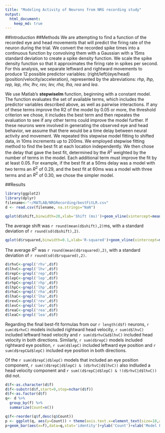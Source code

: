 ```yaml
---
title: "Modeling Activity of Neurons from NRG recording study"
output: 
  html_document:
    keep_md: true
---
```

##Introduction
##Methods
We are attempting to find a function of the recorded eye and head movements that will predict the firing rate of the neuron during the trial. We convert the recorded spike times into a continuous function by convolving them with a Gaussian with a 15ms standard deviation to create a spike density function. We scale the spike density function so that it approximates the firing rate in spikes per second. For this analysis, we separate leftward and rightward movements to produce 12 possible predictor variables: (right/left)(eye/head)(position/velocity/acceleration), represented by the abreviations: *rhp, lhp, rep, lep, rhv, lhv, rev, lev, rha, lha, rea* and *lea*. 

We use Matlab’s **stepwiselm** function, beginning with a constant model. The function evaluates the set of available terms, which includes the predictor variables described above, as well as pairwise interactions. If any of these terms improve the R2 of the model by 0.05 or more, the threshold criterion we chose, it includes the best term and then repeates the evaluation to see if any other terms could improve the model further. If these neurons were involved in generating the observed eye and head behavior, we assume that there would be a time delay between neural activity and movement. We repeated this stepwise model fitting to shifted data, in 10ms increments up to 200ms. We employed stepwise fitting method to find the best fit at each location independently. We then chose the delay that gave the best fit, determined by the $R^2$ weighted by the number of terms in the model. Each additional term must improve the fit by at least 0.05. For example, if the best fit at a 50ms delay was a model with two terms an $R^2$ of 0.29, and the best fit at 60ms was a model with three terms and an $R^2$ of 0.30, we chose the simpler model.

##Results

```r
library(ggplot2)
library(dplyr)
filename<-"~/MATLAB/NRGRecording/bestFitLR.csv"
d <- read.csv(filename, na.strings="NaN")
```


```r
qplot(d$shift,binwidth=20,xlab='Shift (ms)')+geom_vline(xintercept=mean(d$shift),size=2)

```

The average shift was `r round(mean(d$shift),2)`ms, with a standard deviation of `r round(sd(d$shift),2)`. 

```r
qplot(d$rsquared,binwidth=0.1,xlab='R-squared')+geom_vline(xintercept=mean(d$rsquared),size=2)

```


The average $R^2$ was `r round(mean(d$rsquared),2)`, with a standard deviation of `r round(sd(d$rsquared),2)`.

```r
d$rhvC<-grepl('rhv',d$f)
d$lhvC<-grepl('lhv',d$f)
d$repC<-grepl('rep',d$f)
d$lepC<-grepl('lep',d$f)
d$rhpC<-grepl('rhp',d$f)
d$lhpC<-grepl('lhp',d$f)
d$rhaC<-grepl('rha',d$f)
d$lhaC<-grepl('lha',d$f)
d$revC<-grepl('rev',d$f)
d$levC<-grepl('lev',d$f)
d$reaC<-grepl('rea',d$f)
d$leaC<-grepl('lea',d$f)


```

Regarding the final best-fit formulas from our `r length(d$f)` neurons, `r sum(d$rhvC)` models included rightward head velocity, `r sum(d$lhvC)` included leftward head velocity and `r sum(d$rhvC&d$lhvC)` included head velocity in both directions. Similarly, `r sum(d$repC)` models included rightward eye position, `r sum(d$lepC)` included leftward eye position and `r sum(d$repC&d$lepC)` included eye position in both directions. 

Of the `r sum(d$repC|d$lepC)` models that included an eye position component, `r sum((d$repC|d$lepC) & (d$rhvC|d$lhvC))` also indluded a head velocity component and `r sum((d$repC|d$lepC) & !(d$rhvC|d$lhvC))` did not. 

```r

d$f<-as.character(d$f)
d$f<-substr(d$f,start=9,stop=nchar(d$f))
d$f<-as.factor(d$f)
q<- d %>%
  group_by(f) %>%
  summarize(Count=n())

q$f<-reorder(q$f,desc(q$Count))
p <- ggplot(q, aes(y=Count)) + theme(axis.text.x=element_text(size=18,angle=45, hjust=1))
p+geom_bar(aes(x=f),data=q,stat='identity')+ylab('Count')+xlab('Model Fit')


```